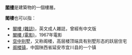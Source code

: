 '''[[閣樓|閣樓]]'''是建築物的一個樓層。

'''閣樓'''也可以指：
* [[閣樓_(雜誌)|閣樓 (雜誌)]]，英文成人雜誌，曾經有中文版
* [[閣樓_(電影)|閣樓 (電影)]]，1967年電影
* [[空中别墅|空中别墅]]，又称阁楼，高层楼顶端具有别墅形态的跃层住宅
* [[阁楼镇|阁楼镇]]，中国陕西省延安市宜川县的一个镇

{{disambig|CAT=二字消歧義}}